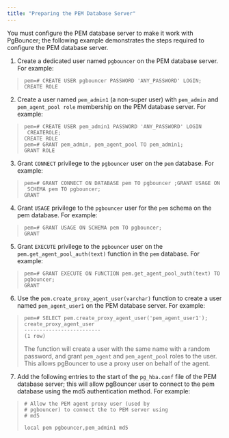```yaml
---
title: "Preparing the PEM Database Server"
---
```


You must configure the PEM database server to make it work with PgBouncer; the following example demonstrates the steps required to configure the PEM database server.

1.  Create a dedicated user named `pgbouncer` on the PEM database server. For example:

> 
> 
> ``` text
> pem=# CREATE USER pgbouncer PASSWORD 'ANY_PASSWORD' LOGIN;
> CREATE ROLE
> ```

2.  Create a user named `pem_admin1` (a non-super user) with `pem_admin` and `pem_agent_pool role` membership on the PEM database server. For example:

> 
> 
> ``` text
> pem=# CREATE USER pem_admin1 PASSWORD 'ANY_PASSWORD' LOGIN
>  CREATEROLE;
> CREATE ROLE
> pem=# GRANT pem_admin, pem_agent_pool TO pem_admin1;
> GRANT ROLE
> ```

3.  Grant `CONNECT` privilege to the `pgbouncer` user on the `pem` database. For example:

> 
> 
> ``` text
> pem=# GRANT CONNECT ON DATABASE pem TO pgbouncer ;GRANT USAGE ON
>  SCHEMA pem TO pgbouncer;
> GRANT
> ```

4.  Grant `USAGE` privilege to the `pgbouncer` user for the `pem` schema on the pem database. For example:

> 
> 
> ``` text
> pem=# GRANT USAGE ON SCHEMA pem TO pgbouncer;
> GRANT
> ```

5.  Grant `EXECUTE` privilege to the `pgbouncer` user on the `pem.get_agent_pool_auth(text)` function in the `pem` database. For example:

> 
> 
> ``` text
> pem=# GRANT EXECUTE ON FUNCTION pem.get_agent_pool_auth(text) TO
> pgbouncer;
> GRANT
> ```

6.  Use the `pem.create_proxy_agent_user(varchar)` function to create a user named `pem_agent_user1` on the PEM database server. For example:

> 
> 
> ``` text
> pem=# SELECT pem.create_proxy_agent_user('pem_agent_user1');
> create_proxy_agent_user
> -------------------------
> (1 row)
> ```
> 
> The function will create a user with the same name with a random password, and grant `pem_agent` and `pem_agent_pool` roles to the user. This allows pgBouncer to use a proxy user on behalf of the agent.

7.  Add the following entries to the start of the `pg_hba.conf` file of the PEM database server; this will allow pgBouncer user to connect to the pem database using the md5 authentication method. For example:

> 
> 
> ``` text
> # Allow the PEM agent proxy user (used by
> # pgbouncer) to connect the to PEM server using
> # md5
> 
> local pem pgbouncer,pem_admin1 md5
> ```
